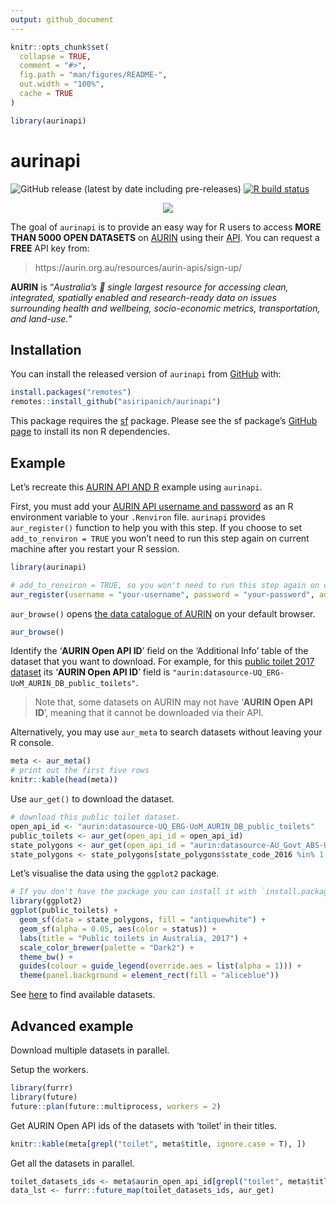 ```yaml
---
output: github_document
---
```


<!-- README.md is generated from README.Rmd. Please edit that file -->

```r
knitr::opts_chunk$set(
  collapse = TRUE,
  comment = "#>",
  fig.path = "man/figures/README-",
  out.width = "100%",
  cache = TRUE
)

library(aurinapi)
```

# aurinapi

<!-- badges: start -->
![GitHub release (latest by date including pre-releases)](https://img.shields.io/github/v/release/asiripanich/aurinapi?include_prereleases)
[![R build status](https://github.com/asiripanich/aurinapi/workflows/R-CMD-check/badge.svg)](https://github.com/asiripanich/aurinapi/actions)

<!-- badges: end -->

<p align="center">
  <img src="https://aurin.org.au/wp-content/uploads/2018/07/aurin-logo-400.png" />
</p>

The goal of `aurinapi` is to provide an easy way for R users to access **MORE THAN 5000 OPEN DATASETS** on  [AURIN](https://aurin.org.au/) using their [API](https://aurin.org.au/resources/aurin-apis/aurin-open-api-and-r/). You can request a **FREE** API key from:

> https://aurin.org.au/resources/aurin-apis/sign-up/

**AURIN** is "*Australia’s 🦘 single largest resource for accessing clean, integrated, spatially enabled and research-ready data on issues surrounding health and wellbeing, socio-economic metrics, transportation, and land-use.*"

## Installation

You can install the released version of `aurinapi` from [GitHub](https://github.com/asiripanich/aurinapi) with:

``` r
install.packages("remotes")
remotes::install_github("asiripanich/aurinapi")
```

This package requires the [sf](https://github.com/r-spatial/sf) package. Please see the sf package's [GitHub page](https://github.com/r-spatial/sf) to install its non R dependencies.

## Example

Let's recreate this [AURIN API AND R](https://aurin.org.au/resources/aurin-apis/aurin-open-api-and-r/) example using `aurinapi`.

First, you must add your [AURIN API username and password](https://aurin.org.au/resources/aurin-apis/sign-up/) as an R environment variable to your `.Renviron` file. `aurinapi` provides `aur_register()` function to help you with this step. If you choose to set `add_to_renviron = TRUE` you won't need to run this step again on current machine after you restart your R session.

``` r
library(aurinapi)

# add_to_renviron = TRUE, so you won't need to run this step again on current machine.
aur_register(username = "your-username", password = "your-password", add_to_renviron = T)  
```

`aur_browse()` opens [the data catalogue of AURIN](https://data.aurin.org.au/dataset) on your default browser.

``` r
aur_browse()
```

Identify the '**AURIN Open API ID**' field on the 'Additional Info' table of the dataset that you want to download. For example, for this [public toilet 2017 dataset](https://data.aurin.org.au/dataset/au-govt-dss-national-public-toilets-2017-na) its '**AURIN Open API ID**' field is `"aurin:datasource-UQ_ERG-UoM_AURIN_DB_public_toilets"`.

> Note that, some datasets on AURIN may not have '**AURIN Open API ID**', meaning that it cannot be downloaded via their API.


Alternatively, you may use `aur_meta` to search datasets without leaving  your R console.

```r
meta <- aur_meta()
# print out the first five rows
knitr::kable(head(meta))
```

Use `aur_get()` to download the dataset.

```r
# download this public toilet dataset.
open_api_id <- "aurin:datasource-UQ_ERG-UoM_AURIN_DB_public_toilets"
public_toilets <- aur_get(open_api_id = open_api_id)
state_polygons <- aur_get(open_api_id = "aurin:datasource-AU_Govt_ABS-UoM_AURIN_DB_GeoLevel_ste_2016_aust")
state_polygons <- state_polygons[state_polygons$state_code_2016 %in% 1:8, ]
```

Let's visualise the data using the `ggplot2` package.

```r
# If you don't have the package you can install it with `install.packages("ggplot2")`.
library(ggplot2)
ggplot(public_toilets) +
  geom_sf(data = state_polygons, fill = "antiquewhite") +
  geom_sf(alpha = 0.05, aes(color = status)) +
  labs(title = "Public toilets in Australia, 2017") +
  scale_color_brewer(palette = "Dark2") +
  theme_bw() +
  guides(colour = guide_legend(override.aes = list(alpha = 1))) +
  theme(panel.background = element_rect(fill = "aliceblue"))
```

See [here](https://data.aurin.org.au/group/aurin-api) to find available datasets.

## Advanced example

Download multiple datasets in parallel.

Setup the workers.

``` r
library(furrr)
library(future)
future::plan(future::multiprocess, workers = 2)
```

Get AURIN Open API ids of the datasets with 'toilet' in their titles.

```r
knitr::kable(meta[grepl("toilet", meta$title, ignore.case = T), ])
```

Get all the datasets in parallel.

```r
toilet_datasets_ids <- meta$aurin_open_api_id[grepl("toilet", meta$title, ignore.case = T)]
data_lst <- furrr::future_map(toilet_datasets_ids, aur_get)
```


